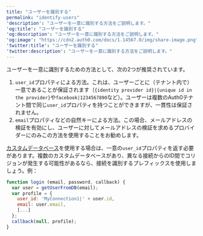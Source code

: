 ---
title: "ユーザーを識別する"
permalink: "identify-users"
'description': "ユーザーを一意に識別する方法をご説明します。"
'og:title': "ユーザーを識別する"
'og:description': "ユーザーを一意に識別する方法をご説明します。"
'og:image': "https://cdn2.auth0.com/docs/1.14567.0/img/share-image.png"
'twitter:title': "ユーザーを識別する"
'twitter:description': "ユーザーを一意に識別する方法をご説明します。"
---

ユーザーを一意に識別するための方法として、次の2つが推奨されています。

1. `user_id`プロパティによる方法。これは、ユーザーごとに（テナント内で）一意であることが保証されます（`{identity provider id}|{unique id in the provider}`や`facebook|1234567890`など）。ユーザーは複数のAuth0テナント間で同じ`user_id`プロパティを持つことができますが、一貫性は保証されません。
2. `email`プロパティなどの自然キーによる方法。この場合、メールアドレスの検証を有効にし、ユーザーに対してメールアドレスの検証を求めるプロバイダーにのみこの方法を使用することをお勧めします。

[カスタムデータベース](/docs/ja-jp/connections/database/mysql)を使用する場合は、一意の`user_id`プロパティを返す必要があります。複数のカスタムデータベースがあり、異なる接続からのID間でコリジョンが発生する可能性があるなら、接続を識別するプレフィックスを使用しましょう。例：

```javascript lines
function login (email, password, callback) {
  var user = getUserFromDB(email);
  var profile = {
    user_id: 'MyConnection1|' + user.id,
    email: user.email,
    [...]
  };
  callback(null, profile);
}
```

